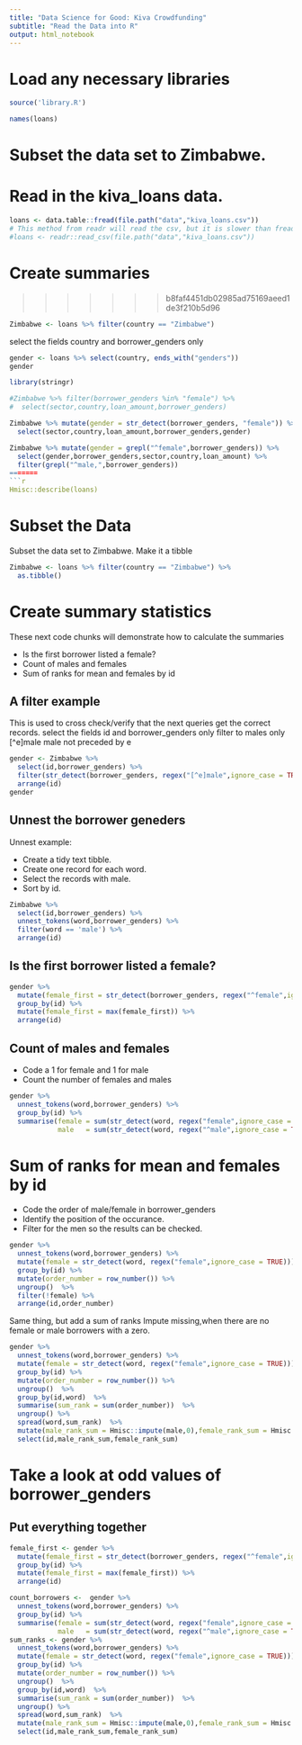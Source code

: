 ```yaml
---
title: "Data Science for Good: Kiva Crowdfunding"
subtitle: "Read the Data into R"
output: html_notebook
---
```


# Load any necessary libraries
```r
source('library.R')
```


```r
names(loans)
```
Subset the data set to Zimbabwe.
=======
# Read in the kiva_loans data.
```r
loans <- data.table::fread(file.path("data","kiva_loans.csv"))
# This method from readr will read the csv, but it is slower than fread from data.table
#loans <- readr::read_csv(file.path("data","kiva_loans.csv"))
```

# Create summaries
>>>>>>> b8faf4451db02985ad75169aeed1de3f210b5d96
```r
Zimbabwe <- loans %>% filter(country == "Zimbabwe")
```

select the fields country and borrower_genders only
```r
gender <- loans %>% select(country, ends_with("genders"))
gender
```


```r
library(stringr)
```

```r

#Zimbabwe %>% filter(borrower_genders %in% "female") %>% 
#  select(sector,country,loan_amount,borrower_genders)

Zimbabwe %>% mutate(gender = str_detect(borrower_genders, "female")) %>% 
  select(sector,country,loan_amount,borrower_genders,gender)
```

```r
Zimbabwe %>% mutate(gender = grepl("^female",borrower_genders)) %>% 
  select(gender,borrower_genders,sector,country,loan_amount) %>% 
  filter(grepl("^male,",borrower_genders))
=======
```r
Hmisc::describe(loans)
```

# Subset the Data
Subset the data set to Zimbabwe.
Make it a tibble
```r
Zimbabwe <- loans %>% filter(country == "Zimbabwe") %>% 
  as.tibble()
```

# Create summary statistics
These next code chunks will demonstrate how to calculate the summaries

* Is the first borrower listed a female?
* Count of males and females
* Sum of ranks for mean and females by id

## A filter example
This is used to cross check/verify that the next queries get the correct records.
select the fields id and borrower_genders only
filter to males only
[^e]male  male not preceded by e
```r
gender <- Zimbabwe %>% 
  select(id,borrower_genders) %>% 
  filter(str_detect(borrower_genders, regex("[^e]male",ignore_case = TRUE))) %>% 
  arrange(id)
gender
```
## Unnest the borrower geneders
Unnest example:

* Create a tidy text tibble.
* Create one record for each word.
* Select the records with male.
* Sort by id.
```r
Zimbabwe %>% 
  select(id,borrower_genders) %>% 
  unnest_tokens(word,borrower_genders) %>% 
  filter(word == 'male') %>% 
  arrange(id)
```
## Is the first borrower listed a female?
```r
gender %>% 
  mutate(female_first = str_detect(borrower_genders, regex("^female",ignore_case = TRUE))) %>% 
  group_by(id) %>%
  mutate(female_first = max(female_first)) %>% 
  arrange(id)
```

## Count of males and females

* Code a 1 for female and 1 for male 
* Count the number of females and males
```r
gender %>% 
  unnest_tokens(word,borrower_genders) %>%
  group_by(id) %>%
  summarise(female = sum(str_detect(word, regex("female",ignore_case = TRUE))),
            male   = sum(str_detect(word, regex("^male",ignore_case = TRUE)))) 
```

# Sum of ranks for mean and females by id

* Code the order of male/female in borrower_genders
* Identify the position of the occurance.
* Filter for the men so the results can be checked.
```r
gender %>% 
  unnest_tokens(word,borrower_genders) %>%
  mutate(female = str_detect(word, regex("female",ignore_case = TRUE))) %>% 
  group_by(id) %>% 
  mutate(order_number = row_number()) %>%
  ungroup()  %>% 
  filter(!female) %>% 
  arrange(id,order_number)
```
Same thing, but add a sum of ranks
Impute missing,when there are no female or male borrowers with a zero.
```r
gender %>% 
  unnest_tokens(word,borrower_genders) %>%
  mutate(female = str_detect(word, regex("female",ignore_case = TRUE))) %>% 
  group_by(id) %>% 
  mutate(order_number = row_number()) %>%
  ungroup()  %>% 
  group_by(id,word)  %>% 
  summarise(sum_rank = sum(order_number))  %>% 
  ungroup() %>% 
  spread(word,sum_rank)  %>% 
  mutate(male_rank_sum = Hmisc::impute(male,0),female_rank_sum = Hmisc::impute(female,0)) %>% 
  select(id,male_rank_sum,female_rank_sum)
```




Take a look at odd values of borrower_genders
=======
## Put everything together
```r
female_first <- gender %>% 
  mutate(female_first = str_detect(borrower_genders, regex("^female",ignore_case = TRUE))) %>% 
  group_by(id) %>%
  mutate(female_first = max(female_first)) %>% 
  arrange(id) 

count_borrowers <-  gender %>% 
  unnest_tokens(word,borrower_genders) %>%
  group_by(id) %>%
  summarise(female = sum(str_detect(word, regex("female",ignore_case = TRUE))),
            male   = sum(str_detect(word, regex("^male",ignore_case = TRUE)))) 
sum_ranks <- gender %>% 
  unnest_tokens(word,borrower_genders) %>%
  mutate(female = str_detect(word, regex("female",ignore_case = TRUE))) %>% 
  group_by(id) %>% 
  mutate(order_number = row_number()) %>%
  ungroup()  %>% 
  group_by(id,word)  %>% 
  summarise(sum_rank = sum(order_number))  %>% 
  ungroup() %>% 
  spread(word,sum_rank)  %>% 
  mutate(male_rank_sum = Hmisc::impute(male,0),female_rank_sum = Hmisc::impute(female,0)) %>% 
  select(id,male_rank_sum,female_rank_sum)


```






